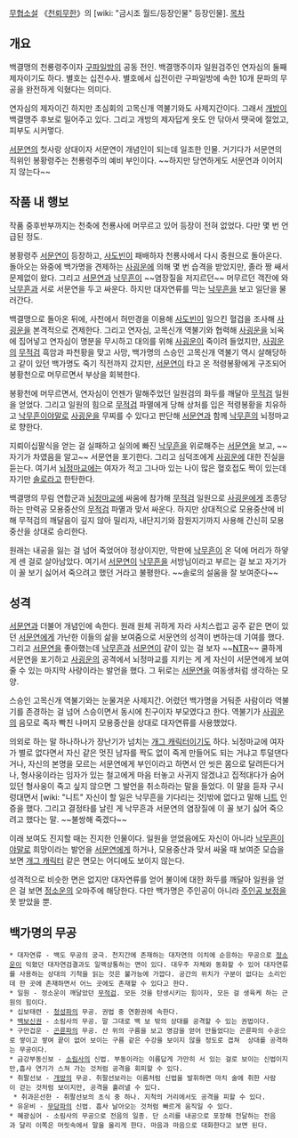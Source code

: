 [[무협소설]] 《[[천뢰무한]]》의 [wiki: "금시조 월드/등장인물" 등장인물].
[[목차]]
== 개요 ==
백결맹의 천룡령주이자 [[구파일방]]의 공동 전인. 백결맹주이자 일원검주인 연자심의 둘째 제자이기도 하다. 별호는 십전수사. 별호에서 십전이란 구파일방에 속한 10개 문파의 무공을 완전하게 익혔다는 의미다.

연자심의 제자이긴 하지만 초심회의 고목신개 역불기와도 사제지간이다. 그래서 [[개방]]이 백결맹주 후보로 밀어주고 있다. 그리고 개방의 제자답게 옷도 안 닦아서 땟국에 절었고, 피부도 시커멓다.

[[서문연]]의 첫사랑 상대이자 서문연이 개념인이 되는데 일조한 인물. 거기다가 서문연의 직위인 봉황령주는 천룡령주의 예비 부인이다. ~~하지만 당연하게도 서문연과 이어지지 않는다~~

== 작품 내 행보 ==
작품 중후반부까지는 천축에 천룡사에 머무르고 있어 등장이 전혀 없었다. 다만 몇 번 언급된 정도.

봉황령주 [[서문연]]이 등장하고, [[사도빈]]이 패배하자 천룡사에서 다시 중원으로 돌아온다. 돌아오는 와중에 백가명을 견제하는 [[사굉운]]에 의해 몇 번 습격을 받았지만, 졸라 짱 쌔서 문제없이 왔다. 그리고 [[서문연]]과 [[낙무흔]]이 ~~염장질을 저지르던~~ 머무르던 객잔에 와 [[낙무흔]]과 서로 서문연을 두고 싸운다. 하지만 대자연류를 막는 [[낙무흔]]을 보고 일단을 물러간다.

백결맹으로 돌아온 뒤에, 사천에서 허만경을 이용해 [[사도빈]]이 일으킨 혈겁을 조사해 [[사굉운]]을 본격적으로 견제한다. 그리고 연자심, 고목신개 역불기와 협력해 [[사굉운]]을 뇌옥에 집어넣고 연자심이 명분을 무시하고 대의를 위해 [[사굉운]]이 죽이려 들었지만, [[사굉운]]의 [[무적검]] 흑암과 파천황을 맞고 사망, 백가명의 스승인 고목신개 역불기 역시 살해당하고 같이 있던 백가명도 죽기 직전까지 갔지만, [[서문연]]이 타고 온 적령봉황에게 구조되어 봉황천으로 머무르면서 부상을 회복한다.

봉황천에 머무르면서, 연자심이 언젠가 말해주었던 일원검의 화두를 깨달아 [[무적검]] 일원을 얻었다. 그리고 일원의 힘으로 [[무적검]] 파멸에게 당해 상처를 입은 적령봉황을 치유하고 [[낙무흔]]이야말로 [[사굉운]]을 무찌를 수 있다고 판단해 [[서문연]]과 함께 [[낙무흔]]의 뇌정마교로 향한다.

지뢰이십팔식을 얻는 걸 실패하고 실의에 빠진 [[낙무흔]]을 위로해주는 [[서문연]]을 보고, ~~자기가 차였음을 알고~~ 서문연을 포기한다. 그리고 심덕조에게 [[사굉운]]에 대한 진실을 듣는다. 여기서 [[뇌정마교]]에는 여자가 적고 그나마 있는 나이 많은 혈호접도 짝이 있는데 자기만 [[솔로]]라고 한탄한다. 

백결맹의 무림 연합군과 [[뇌정마교]]에 싸움에 참가해 [[무적검]] 일원으로 [[사굉운]]에게 조종당하는 만력공 모용중산의 [[무적검]] 파멸과 맞서 싸운다. 하지만 상대적으로 모용중산에 비해 무적검의 깨달음이 깊지 않아 밀리자, 내단지기와 잠원지기까지 사용해 간신히 모용중산을 상대로 승리한다.

원래는 내공을 잃는 걸 넘어 죽었어야 정상이지만, 막판에 [[낙무흔]]이 온 덕에 머리가 하얗게 센 걸로 살아남았다. 여기서 [[서문연]]이 [[낙무흔]]을 서방님이라고 부르는 걸 보고 자기가 이 꼴 보기 싫어서 죽으려고 했던 거라고 불평한다. ~~솔로의 설움을 잘 보여준다~~

== 성격 ==
[[서문연]]과 더불어 개념인에 속한다. 원래 원체 귀하게 자라 사치스럽고 공주 같은 면이 있던 [[서문연]]에게 가난한 이들의 삶을 보여줌으로 서문연의 성격이 변하는데 기여를 했다. 그리고 [[서문연]]을 좋아했는데 [[낙무흔]]과 [[서문연]]이 같이 있는 걸 보자 ~~[[NTR]]~~ 쿨하게 서문연을 포기하고 [[사굉운]]의 공격에서 뇌정마교를 지키는 게 게 자신이 서문연에게 보여줄 수 있는 마지막 사랑이라는 발언을 했다. 그 뒤로는 [[서문연]]을 여동생처럼 생각하는 모양.

스승인 고목신개 역불기와는 눈물겨운 사제지간. 어렸던 백가명을 거둬준 사람이라 역불기를 존경하는 걸 넘어 스승이면서 동시에 친구이자 부모였다고 한다. 역불기가 [[사굉운]]의 음모로 죽자 빡친 나머지 모용중산을 상대로 대자연류를 사용했었다.

의외로 하는 말 하나하나가 장난기가 넘치는 [[개그 캐릭터]]이기도 하다. 뇌정마교에 여자가 별로 없다면서 자신 같은 멋진 남자를 짝도 없이 죽게 만들어도 되는 거냐고 투덜댄다거나, 자신의 본명을 모르는 서문연에게 부인이라고 하면서 안 씻은 몸으로 달려든다거나, 형사웅이라는 임자가 있는 철고에게 마음 터놓고 사귀지 않겠냐고 집적대다가 숨어 있던 형사웅이 죽고 싶지 않으면 그 발언을 취소하라는 말을 들었다. 이 말을 듣자 구시렁대면서 [wiki: "니트" 자신이 할 일은 낙무흔을 기다리는 것]밖에 없다고 말해 [[니트]] 인증을 했다. 그리고 결정타를 날린 게 낙무흔과 서문연의 염장질에 이 꼴 보기 싫어 죽으려고 했다는 말. ~~불쌍해 죽겠다~~

이래 보여도 진지할 때는 진지한 인물이다. 일원을 얻었음에도 자신이 아니라 [[낙무흔]]이야말로 희망이라는 발언을 [[서문연]]에게 하거나, 모용중산과 맞서 싸울 때 보여준 모습을 보면 [[개그 캐릭터]] 같은 면모는 어디에도 보이지 않는다. 

성격적으로 비슷한 면은 없지만 대자연류를 얻어 불이에 대한 화두를 깨달아 일원을 얻은 걸 보면 [[정소운]]의 오마주에 해당한다. 다만 백가명은 주인공이 아니라 [[주인공 보정]]을 못 받았을 뿐. 

== 백가명의 무공 ==
 * 대자연류 - 백도 무공의 궁극. 천지간에 존재하는 대자연의 이치에 순응하는 무공으로 [[정소운]]이 익혔던 대자연검결과도 일맥상통하는 면이 있다. 대우주 자체와 동화할 수 있어 대자연류를 사용하는 상대의 기척을 읽는 것은 불가능에 가깝다. 공간의 위치가 구분이 없다는 소리인데 한 곳에 존재하면서 어느 곳에도 존재할 수 있다고 한다.
 * 일원 - 정소운이 깨달았던 [[무적검]]. 모든 것을 탄생시키는 힘이자, 모든 걸 생육케 하는 근원의 힘이다. 
 * 십보태련 - [[청성파]]의 무공. 권법 중 연환권에 속한다.
 * [[백보신권]] - 소림사의 무공. 말 그대로 백 보 밖의 상대를 공격할 수 있는 권법이다.
 * 구만겁운 - [[곤륜파]]의 무공. 산 위의 구름을 보고 영감을 얻어 만들었다는 곤륜파의 수공으로 쌓이고 쌓여 끝이 없어 보이는 구름 같은 수강을 보이지 않을 정도로 겹쳐  상대를 공격하는 무공이다.
 * 금강부동신보 - [[소림사]]의 신법. 부동이라는 이름답게 가만히 서 있는 걸로 보이는 신법이지만,흡사 연기가 스쳐 가는 것처럼 공격을 회피할 수 있다.
 * 취팔선보 - [[개방]]의 무공. 취팔선보라는 이름처럼 신법을 발휘하면 마치 술에 취한 사람이 걷는 것처럼 보이지만, 공격을 흘려낼 수 있다.
  * 취과은선한 - 취팔선보의 초식 중 하나. 지척의 거리에서도 공격을 피할 수 있다.
 * 유운비 - [[무당파]]의 신법. 흡사 날아오는 것처럼 빠르게 움직일 수 있다.
 * 혜광심어 - 소림사의 무공으로 전음의 일종. 단 소리를 내공으로 포장해 전달하는 전음과 달리 이쪽은 머릿속에서 말을 울리게 한다. 마음과 마음으로 대화한다고 보면 된다.

